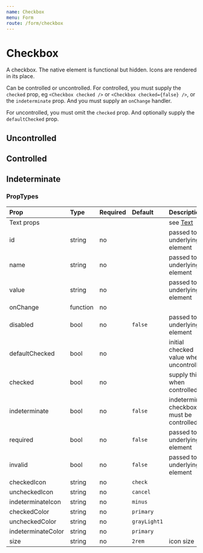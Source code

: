 ```yaml
---
name: Checkbox
menu: Form
route: /form/checkbox
---
```



# Checkbox

A checkbox. The native element is functional but hidden. Icons are rendered
in its place.

Can be controlled or uncontrolled. For controlled, you must supply the
`checked` prop, eg `<Checkbox checked />` or `<Checkbox checked={false} />`,
or the `indeterminate` prop. And you must supply an `onChange` handler.

For uncontrolled, you must omit the `checked` prop.  And optionally supply the
`defaultChecked` prop.

## Uncontrolled

<Playground>
    <Checkbox value="alpha" mr={2} />
    <Checkbox defaultChecked value="beta" mr={2} />
    <Checkbox disabled value="gamma" />
</Playground>


## Controlled

<Playground>
    <Checkbox checked value="alpha" mr={2} />
    <Checkbox checked={false} value="beta" mr={2} />
    <Checkbox checked disabled value="gamma" />
</Playground>


## Indeterminate

<Playground>
    <Checkbox value="maybe" indeterminate />
</Playground>


### PropTypes

| Prop | Type | Required | Default | Description |
|:-----|:-----|:---------|:--------|:------------|
| Text props | | | | see [Text](/typography/text) |
| id | string | no | | passed to underlying element |
| name | string | no | | passed to underlying element |
| value | string | no | | passed to underlying element |
| onChange | function | no | | |
| disabled | bool | no | `false` | passed to underlying element |
| defaultChecked | bool | no | | initial checked value when uncontrolled |
| checked | bool | no | | supply this when controlled |
| indeterminate | bool | no | `false` | indeterminate checkboxes must be controlled |
| required | bool | no | `false` | passed to underlying element |
| invalid | bool | no | `false` | passed to underlying element |
| checkedIcon | string | no | `check` | |
| uncheckedIcon | string | no | `cancel` | |
| indeterminateIcon | string | no | `minus` | |
| checkedColor | string | no | `primary` | |
| uncheckedColor | string | no | `grayLight1` | |
| indeterminateColor | string | no | `primary` | |
| size | string | no | `2rem` | icon size |
